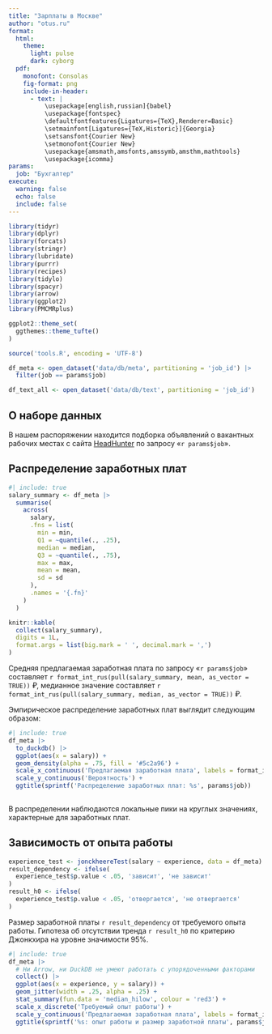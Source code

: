 ```yaml
---
title: "Зарплаты в Москве"
author: "otus.ru"
format:
  html:
    theme:
      light: pulse
      dark: cyborg
  pdf:
    monofont: Consolas
    fig-format: png
    include-in-header:
      - text: |
          \usepackage[english,russian]{babel}
          \usepackage{fontspec}
          \defaultfontfeatures{Ligatures={TeX},Renderer=Basic}
          \setmainfont[Ligatures={TeX,Historic}]{Georgia}
          \setsansfont{Courier New}
          \setmonofont{Courier New}
          \usepackage{amsmath,amsfonts,amssymb,amsthm,mathtools}
          \usepackage{icomma}
params:
  job: "Бухгалтер"
execute: 
  warning: false
  echo: false
  include: false
---
```


```r
library(tidyr)
library(dplyr)
library(forcats)
library(stringr)
library(lubridate)
library(purrr)
library(recipes)
library(tidylo)
library(spacyr)
library(arrow)
library(ggplot2)
library(PMCMRplus)

ggplot2::theme_set(
  ggthemes::theme_tufte()
)
```

```r
source('tools.R', encoding = 'UTF-8')
```

```r
df_meta <- open_dataset('data/db/meta', partitioning = 'job_id') |>
  filter(job == params$job)

df_text_all <- open_dataset('data/db/text', partitioning = 'job_id')
```

## О наборе данных

В нашем распоряжении находится подборка объявлений о вакантных рабочих местах с сайта [HeadHunter](https://hh.ru/){target="_blank"} по запросу «`r params$job`».

## Распределение заработных плат

```r
#| include: true
salary_summary <- df_meta |>
  summarise(
    across(
      salary,
      .fns = list(
        min = min,
        Q1 = ~quantile(., .25),
        median = median,
        Q3 = ~quantile(., .75),
        max = max,
        mean = mean,
        sd = sd
      ),
      .names = '{.fn}'
    )
  )

knitr::kable(
  collect(salary_summary),
  digits = 1L,
  format.args = list(big.mark = ' ', decimal.mark = ',')
)
```

Средняя предлагаемая заработная плата по запросу «`r params$job`» составляет `r format_int_rus(pull(salary_summary, mean, as_vector = TRUE))` ₽, медианное значение составляет `r format_int_rus(pull(salary_summary, median, as_vector = TRUE))` ₽.

Эмпирическое распределение заработных плат выглядит следующим образом:

```r
#| include: true
df_meta |>
  to_duckdb() |>
  ggplot(aes(x = salary)) +
  geom_density(alpha = .75, fill = '#5c2a96') +
  scale_x_continuous('Предлагаемая заработная плата', labels = format_int_rus) +
  scale_y_continuous('Вероятность') +
  ggtitle(sprintf('Распределение заработных плат: %s', params$job))
  
```

В распределении наблюдаются локальные пики на круглых значениях, характерные для заработных плат.

## Зависимость от опыта работы

```r
experience_test <- jonckheereTest(salary ~ experience, data = df_meta)
result_dependency <- ifelse(
  experience_test$p.value < .05, 'зависит', 'не зависит'
)
result_h0 <- ifelse(
  experience_test$p.value < .05, 'отвергается', 'не отвергается'
)
```

Размер заработной платы `r result_dependency` от требуемого опыта работы. Гипотеза об отсутствии тренда `r result_h0` по критерию Джонкхира на уровне значимости 95%.

```r
#| include: true
df_meta |>
  # Ни Arrow, ни DuckDB не умеют работать с упорядоченными факторами
  collect() |>
  ggplot(aes(x = experience, y = salary)) +
  geom_jitter(width = .25, alpha = .25) +
  stat_summary(fun.data = 'median_hilow', colour = 'red3') +
  scale_x_discrete('Требуемый опыт работы') +
  scale_y_continuous('Предлагаемая заработная плата', labels = format_int_rus) +
  ggtitle(sprintf('%s: опыт работы и размер заработной платы', params$job))
```

